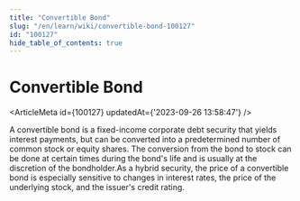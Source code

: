 ```yaml
---
title: "Convertible Bond"
slug: "/en/learn/wiki/convertible-bond-100127"
id: "100127"
hide_table_of_contents: true
---
```



# Convertible Bond

<ArticleMeta id={100127} updatedAt={'2023-09-26 13:58:47'} />
<div className='border-solid border-b border-t-0 my-4 border-[var(--ifm-color-gray-300)]' />

A convertible bond is a fixed-income corporate debt security that yields interest payments, but can be converted into a predetermined number of common stock or equity shares. The conversion from the bond to stock can be done at certain times during the bond's life and is usually at the discretion of the bondholder.As a hybrid security, the price of a convertible bond is especially sensitive to changes in interest rates, the price of the underlying stock, and the issuer's credit rating.
